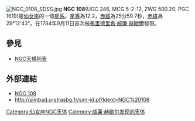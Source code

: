 [[File:NGC_0108_SDSS.jpg|thumb]]
'''NGC 108'''(UGC 246, MCG 5-2-12, ZWG 500.20, PGC 1619)是[[仙女座|仙女座]]的一個[[星系|星系]]。[[星等|星等]]為12.2，[[赤經|赤經]]為25分59.7秒，[[赤緯|赤緯]]為29°12'43"。在1784年9月11日首次被[[弗里德里希·威廉·赫歇爾|弗里德里希·威廉·赫歇爾]]發現。


== 參見 ==
* [[NGC天體列表|NGC天體列表]]

== 外部連結 ==
* [https://web.archive.org/web/20051208222236/http://www.seds.org/~spider/ngc/ngc_fr.cgi?108 NGC 108]
* http://simbad.u-strasbg.fr/sim-id.pl?Ident=NGC%20108
{{Galaxy-stub}}

{{Catalogs|NGC=108}}

[[Category:仙女座NGC天体|Category:仙女座NGC天体]]
[[Category:威廉·赫歇尔发现的天体|Category:威廉·赫歇尔发现的天体]]